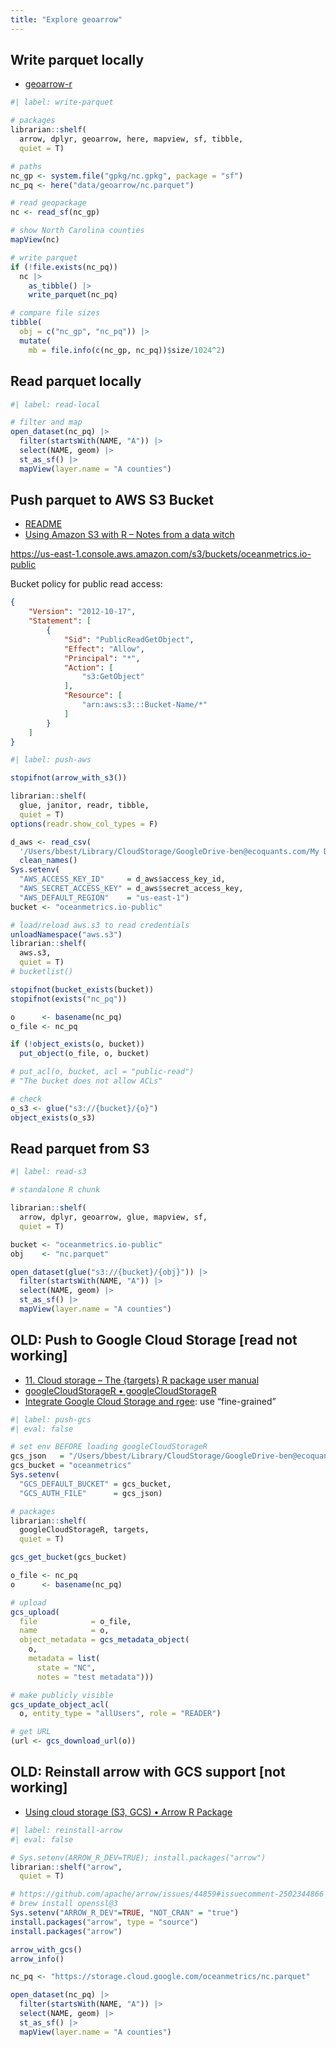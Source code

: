 ```yaml
---
title: "Explore geoarrow"
---
```


## Write parquet locally

- [geoarrow-r](https://geoarrow.org/geoarrow-r/)

```r
#| label: write-parquet

# packages
librarian::shelf(
  arrow, dplyr, geoarrow, here, mapview, sf, tibble,
  quiet = T)

# paths
nc_gp <- system.file("gpkg/nc.gpkg", package = "sf")
nc_pq <- here("data/geoarrow/nc.parquet")

# read geopackage
nc <- read_sf(nc_gp)

# show North Carolina counties
mapView(nc)

# write parquet
if (!file.exists(nc_pq))
  nc |> 
    as_tibble() |> 
    write_parquet(nc_pq)

# compare file sizes
tibble(
  obj = c("nc_gp", "nc_pq")) |>
  mutate(
    mb = file.info(c(nc_gp, nc_pq))$size/1024^2)
```

## Read parquet locally

```r
#| label: read-local

# filter and map
open_dataset(nc_pq) |> 
  filter(startsWith(NAME, "A")) |>
  select(NAME, geom) |> 
  st_as_sf() |> 
  mapView(layer.name = "A counties")
```

## Push parquet to AWS S3 Bucket

- [README](https://cran.r-project.org/web/packages/aws.s3/readme/README.html)
- [Using Amazon S3 with R – Notes from a data witch](https://blog.djnavarro.net/posts/2022-03-17_using-aws-s3-in-r/#accounts-and-credentials)

<https://us-east-1.console.aws.amazon.com/s3/buckets/oceanmetrics.io-public>

Bucket policy for public read access:

```json
{
    "Version": "2012-10-17",
    "Statement": [
        {
            "Sid": "PublicReadGetObject",
            "Effect": "Allow",
            "Principal": "*",
            "Action": [
                "s3:GetObject"
            ],
            "Resource": [
                "arn:aws:s3:::Bucket-Name/*"
            ]
        }
    ]
}
```

```r
#| label: push-aws

stopifnot(arrow_with_s3())

librarian::shelf(
  glue, janitor, readr, tibble,
  quiet = T)
options(readr.show_col_types = F)

d_aws <- read_csv(
  '/Users/bbest/Library/CloudStorage/GoogleDrive-ben@ecoquants.com/My Drive/private/ben_ben@ecoquants.com_console.aws.amazon.com_accessKeys.csv') |> 
  clean_names()
Sys.setenv(
  "AWS_ACCESS_KEY_ID"     = d_aws$access_key_id,
  "AWS_SECRET_ACCESS_KEY" = d_aws$secret_access_key,
  "AWS_DEFAULT_REGION"    = "us-east-1")
bucket <- "oceanmetrics.io-public"

# load/reload aws.s3 to read credentials
unloadNamespace("aws.s3")
librarian::shelf(
  aws.s3,
  quiet = T)
# bucketlist()

stopifnot(bucket_exists(bucket))
stopifnot(exists("nc_pq"))

o      <- basename(nc_pq)
o_file <- nc_pq

if (!object_exists(o, bucket))
  put_object(o_file, o, bucket)

# put_acl(o, bucket, acl = "public-read")
# "The bucket does not allow ACLs"

# check
o_s3 <- glue("s3://{bucket}/{o}")
object_exists(o_s3)
```

## Read parquet from S3

```r
#| label: read-s3

# standalone R chunk

librarian::shelf(
  arrow, dplyr, geoarrow, glue, mapview, sf,
  quiet = T)

bucket <- "oceanmetrics.io-public"
obj    <- "nc.parquet"

open_dataset(glue("s3://{bucket}/{obj}")) |> 
  filter(startsWith(NAME, "A")) |>
  select(NAME, geom) |> 
  st_as_sf() |> 
  mapView(layer.name = "A counties")
```

## OLD: Push to Google Cloud Storage [read not working]

- [11. Cloud storage – The {targets} R package user manual](https://books.ropensci.org/targets/cloud-storage.html#:~:text=Install%20the%20googleCloudStorageR%20R%20package,or%20googleCloudStorageR%3A%3Agcs_create_bucket()%20.)
- [googleCloudStorageR • googleCloudStorageR](https://code.markedmondson.me/googleCloudStorageR/articles/googleCloudStorageR.html)
- [Integrate Google Cloud Storage and rgee](https://cran.r-project.org/web/packages/rgee/vignettes/rgee05.html): use "fine-grained" 

```r
#| label: push-gcs
#| eval: false

# set env BEFORE loading googleCloudStorageR
gcs_json   = "/Users/bbest/Library/CloudStorage/GoogleDrive-ben@ecoquants.com/My Drive/private/offhab-google-service-account_09e7228ac965.json"
gcs_bucket = "oceanmetrics"
Sys.setenv(
  "GCS_DEFAULT_BUCKET" = gcs_bucket,
  "GCS_AUTH_FILE"      = gcs_json)

# packages
librarian::shelf(
  googleCloudStorageR, targets,
  quiet = T)

gcs_get_bucket(gcs_bucket)

o_file <- nc_pq
o      <- basename(nc_pq)

# upload
gcs_upload(
  file            = o_file,
  name            = o,
  object_metadata = gcs_metadata_object(
    o,
    metadata = list(
      state = "NC",
      notes = "test metadata")))

# make publicly visible
gcs_update_object_acl(
  o, entity_type = "allUsers", role = "READER")

# get URL
(url <- gcs_download_url(o))
```

## OLD: Reinstall arrow with GCS support [not working]

- [Using cloud storage (S3, GCS) • Arrow R Package](https://arrow.apache.org/docs/r/articles/fs.html)

```r
#| label: reinstall-arrow
#| eval: false

# Sys.setenv(ARROW_R_DEV=TRUE); install.packages("arrow")
librarian::shelf("arrow",
  quiet = T)

# https://github.com/apache/arrow/issues/44859#issuecomment-2502344866
# brew install openssl@3
Sys.setenv("ARROW_R_DEV"=TRUE, "NOT_CRAN" = "true")
install.packages("arrow", type = "source")
install.packages("arrow")

arrow_with_gcs()
arrow_info()

nc_pq <- "https://storage.cloud.google.com/oceanmetrics/nc.parquet"

open_dataset(nc_pq) |> 
  filter(startsWith(NAME, "A")) |>
  select(NAME, geom) |> 
  st_as_sf() |> 
  mapView(layer.name = "A counties")
```

